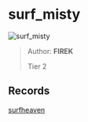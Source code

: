 
# surf_misty

![surf_misty](https://raw.githubusercontent.com/Sayt123/SurfMapPics/Maps-and-bonuses/csgo/surf_misty.jpg)

> Author: **FIREK**
>
> Tier 2

## Records

[surfheaven](https://surfheaven.eu/map/surf_misty)
